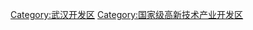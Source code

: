 {{catmore|武汉东湖新技术产业开发区|武汉市武汉东湖新技术产业开发区}}
[[Category:武汉开发区|Category:武汉开发区]]
[[Category:国家级高新技术产业开发区|Category:国家级高新技术产业开发区]]